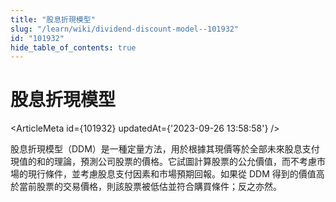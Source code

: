 ```yaml
---
title: "股息折現模型"
slug: "/learn/wiki/dividend-discount-model--101932"
id: "101932"
hide_table_of_contents: true
---
```



# 股息折現模型

<ArticleMeta id={101932} updatedAt={'2023-09-26 13:58:58'} />
<div className='border-solid border-b border-t-0 my-4 border-[var(--ifm-color-gray-300)]' />

股息折現模型（DDM）是一種定量方法，用於根據其現價等於全部未來股息支付現值的和的理論，預測公司股票的價格。它試圖計算股票的公允價值，而不考慮市場的現行條件，並考慮股息支付因素和市場預期回報。如果從 DDM 得到的價值高於當前股票的交易價格，則該股票被低估並符合購買條件；反之亦然。
